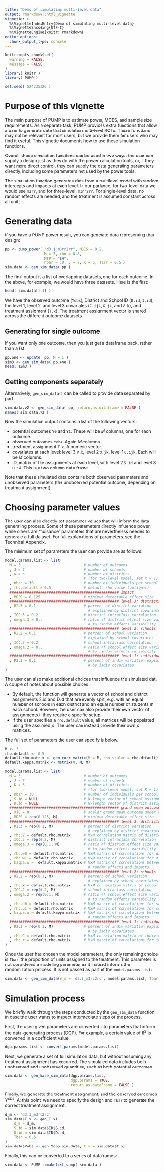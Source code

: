 ```yaml
---
title: "Demo of simulating multi-level data"
output: rmarkdown::html_vignette
vignette: >
  %\VignetteIndexEntry{Demo of simulating multi-level data}
  %\VignetteEncoding{UTF-8}
  %\VignetteEngine{knitr::rmarkdown}
editor_options: 
  chunk_output_type: console
---
```


```r
knitr::opts_chunk$set(
  warning = FALSE,
  message = FALSE
)
library( knitr )
library( PUMP )

set.seed( 524235326 )
```

# Purpose of this vignette

The main purpose of PUMP is to estimate power, MDES, and sample size requirements.
As a separate task, PUMP provides extra functions that allow a user to generate data that simulates multi-level RCTs.
These functions may not be relevant for most users, but we provide them for users who may find it useful.
This vignette documents how to use these simulation functions.

Overall, these simulation functions can be used in two ways: the user can supply a design just as they do with the power calculation tools, or, if they want more direct control, they can supply the data generating parameters directly, including some parameters not used by the power tools.

The simulation function generates data from a multilevel model with random intercepts and impacts at each level.
In our parlance, for two-level data we would use `m2rr`, and for three-level, `m3rr2rr`.
For single-level data, no random effects are needed, and the treatment is assumed constant across all units.


# Generating data

If you have a PUMP power result, you can generate data representing that design:

```r
pp <- pump_power( "d3.1_m3rr2rr", MDES = 0.2, 
                  M = 5, rho = 0.8,
                  MTP = "BH",
                  nbar = 30, J = 7, K = 5, Tbar = 0.5 )
sim.data <- gen_sim_data( pp )
```


The final output is a list of overlapping datasets, one for each outcome.
In the above, for example, we would have three datasets.  Here is the first:

```r
head( sim.data[[1]] )
```

We have the observed outcome (`Yobs`), District and School ID (`D.id`, `S.id`), the level 1, level 2, and level 3 covariates (`C.ijk`, `X.jk`, and `V.k`), and treatment assigment (`T.x`).
The treatment assignment vector is shared across the different outcome datasets.


## Generating for single outcome

If you want only one outcome, then you just get a dataframe back, rather than a list:
```r
pp.one <- update( pp, M = 1 )
sim3 <- gen_sim_data( pp.one )
head( sim3 )
```


## Getting components separately

Alternatively, `gen_sim_data()` can be called to provide data separated by part:
```r
sim.data.v2 <- gen_sim_data( pp, return.as.dataframe = FALSE )
names( sim.data.v2 )
```

Now the simulation output contains a list of the following vectors:

- potential outcomes `Y0` and `Y1`.  These will be $M$ columns, one for each outcome.
- observed outcomes `Yobs`.  Again $M$ columns.
- treatment assignment `T.x`.  A numeric vector.
- covariates at each level: level 3 `V.k`, level 2 `X.jk`, level 1 `C.ijk`.  Each will be $M$ columns.
- ID, matrix of the assignments at each level, with level 2 `S.id` and level 3 `D.id`.  This is a two column data.frame

Note that these simulated data contains both observed parameters and unobserved parameters (the unobserved potential outcome, depending on treatment assignment).


# Choosing parameter values

The user can also directly set parameter values that will inform the data generating process.
Some of these parameters directly influence power, while others are "nuisance" parameters that are nevertheless needed to generate a full dataset.
For full explanations of parameters, see the Technical Appendix.

The minimum set of parameters the user can provide are as follows:

```r
model.params.list <- list(
  M = 3                             # number of outcomes
  , J = 7                           # number of schools
  , K = 5                           # number of districts
                                    # (for two-level model, set K = 1)
  , nbar = 30                       # number of individuals per school
  , rho.default = 0.5               # default rho value (optional)
  ################################################## impact
  , MDES = 0.125                    # minimum detectable effect size      
  ################################################## level 3: districts
  , R2.3 = 0.1                      # percent of district variation
                                      # explained by district covariates
  , ICC.3 = 0.2                     # district intraclass correlation
  , omega.3 = 0.1                   # ratio of district effect size variability
                                      # to random effects variability
  ################################################## level 2: schools
  , R2.2 = 0.1                      # percent of school variation
                                    # explained by school covariates
  , ICC.2 = 0.2                     # school intraclass correlation	
  , omega.2 = 0.1                   # ratio of school effect size variability
                                      # to random effects variability
  ################################################## level 1: individuals
  , R2.1 = 0.1                      # percent of indiv variation explained
                                      # by indiv covariates
)
```

The user can also make additional choices that influence the simulated dat.
A couple of notes about possible choices:

- By default, the function will generate a vector of school and district assignments S.id and D.id that are evenly split, e.g. with an equal number of schools in each district and an equal number of students in each school. However, the user can also provide their own vector of assignments if they require a specific setup.
- If the user specifies a `rho.default` value, all matrices will be populated using the assumed $\rho$. The user can instead provide their own $\rho$ matrices.

The full set of parameters the user can specify is below.

```r
M <- 3
rho.default <- 0.5
default.rho.matrix <- gen_corr_matrix(M = M, rho.scalar = rho.default)
default.kappa.matrix <- matrix(0, M, M) 

model.params.list <- list(
  M = 3                             # number of outcomes
  , J = 7                           # number of schools
  , K = 5                           # number of districts
                                    # (for two-level model, set K = 1)
  , nbar = 30                       # number of individuals per school
  , S.id = NULL                     # N-length vector of school assignments
  , D.id = NULL                     # N-length vector of district assignments
  ################################################## grand mean outcome and impact
  , Xi0 = 0                         # scalar grand mean outcome under no treatment
  , MDES = rep(0.125, M)            # minimum detectable effect size      
  ################################################## level 3: districts
  , R2.3 = rep(0.1, M)              # percent of district variation
                                      # explained by district covariates
  , rho.V = default.rho.matrix      # MxM correlation matrix of district covariates
  , ICC.3 = rep(0.2, M)             # district intraclass correlation
  , omega.3 = rep(0.1, M)           # ratio of district effect size variability
                                      # to random effects variability
  , rho.w0 = default.rho.matrix     # MxM matrix of correlations for district random effects
  , rho.w1 = default.rho.matrix     # MxM matrix of correlations for district impacts
  , kappa.w =  default.kappa.matrix # MxM matrix of correlations between district
                                      # random effects and impacts
  ################################################## level 2: schools
  , R2.2 = rep(0.1, M)              # percent of school variation
                                      # explained by school covariates
  , rho.X = default.rho.matrix      # MxM correlation matrix of school covariates
  , ICC.2 = rep(0.2, M)             # school intraclass correlation	
  , omega.2 = rep(0.1, M)           # ratio of school effect size variability
                                      # to random effects variability
  , rho.u0 = default.rho.matrix     # MxM matrix of correlations for school random effects
  , rho.u1 = default.rho.matrix     # MxM matrix of correlations for school impacts
  , kappa.u = default.kappa.matrix  # MxM matrix of correlations between school
                                      # random effects and impacts
  ################################################## level 1: individuals
  , R2.1 = rep(0.1, M)              # percent of indiv variation explained
                                      # by indiv covariates
  , rho.C = default.rho.matrix      # MxM correlation matrix of individual covariates
  , rho.r = default.rho.matrix      # MxM matrix of correlations for individual residuals 
)
```


Once the user has chosen the model parameters, the only remaining choice is `Tbar`, 
the proportion of units assigned to the treatment.
This parameter is not considered a modeling parameter as it instead informs the randomization
process.
It is not passed as part of the `model.params.list`:

```r
sim.data <- gen_sim_data(d_m = 'd3.3_m3rc2rc', model.params.list, Tbar = 0.5)
```



# Simulation process

We briefly walk through the steps conducted by the `gen_sim_data` function in case the user wants to inspect intermediate steps of the process.

First, the user-given parameters are converted into parameters that inform the data-generating process (DGP).
For example, a certain value of $R^2$ is converted in a coefficient value.

```r
dgp.params.list <- convert_params(model.params.list)
```

Next, we generate a set of full simulation data, but without assuming any treatment assignment has occurred.
The simulated data includes both unobserved and unobserved quantities, such as both potential outcomes. 

```r
sim.data <- gen_base_sim_data(dgp.params.list, 
                              dgp.params = TRUE,
                              return.as.dataframe = FALSE )
```

Finally, we generate the treatment assignment, and the observed outcomes $Y^{obs}$.
At this point, we need to specify the design and `Tbar` to generate the correct treatment assignment.

```r
d_m <- 'd3.3_m3rc2rc'
sim.data$T.x <- gen_T.x(
    d_m = d_m,
    S.id = sim.data$ID$S.id,
    D.id = sim.data$ID$D.id,
    Tbar = 0.5
)
sim.data$Yobs <- gen_Yobs(sim.data, T.x = sim.data$T.x)
```

Finally, this can be converted to a series of dataframes:
```r
sim.data <- PUMP:::makelist_samp( sim.data )
```
